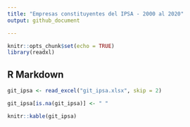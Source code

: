 ```yaml
---
title: "Empresas constituyentes del IPSA - 2000 al 2020"
output: github_document

---
```


```r
knitr::opts_chunk$set(echo = TRUE)
library(readxl)

```

## R Markdown

```r
git_ipsa <- read_excel("git_ipsa.xlsx", skip = 2)

git_ipsa[is.na(git_ipsa)] <- " "

knitr::kable(git_ipsa)

```
